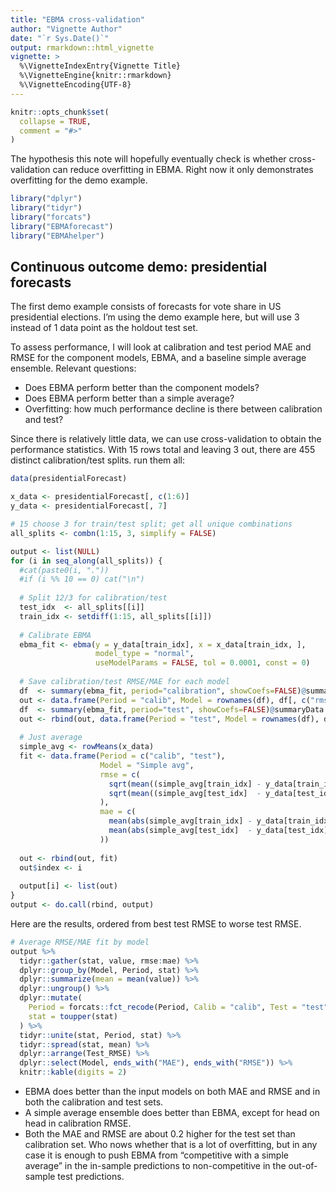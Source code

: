 ```yaml
---
title: "EBMA cross-validation"
author: "Vignette Author"
date: "`r Sys.Date()`"
output: rmarkdown::html_vignette
vignette: >
  %\VignetteIndexEntry{Vignette Title}
  %\VignetteEngine{knitr::rmarkdown}
  %\VignetteEncoding{UTF-8}
---
```


```r
knitr::opts_chunk$set(
  collapse = TRUE,
  comment = "#>"
)
```

The hypothesis this note will hopefully eventually check is whether cross-validation can reduce overfitting in EBMA. Right now it only demonstrates overfitting for the demo example.

```r
library("dplyr")
library("tidyr")
library("forcats")
library("EBMAforecast")
library("EBMAhelper")
```


## Continuous outcome demo: presidential forecasts

The first demo example consists of forecasts for vote share in US presidential elections. I'm using the demo example here, but will use 3 instead of 1 data point as the holdout test set.

To assess performance, I will look at calibration and test period MAE and RMSE for the component models, EBMA, and a baseline simple average ensemble. Relevant questions:

- Does EBMA perform better than the component models?
- Does EBMA perform better than a simple average?
- Overfitting: how much performance decline is there between calibration and test?

Since there is relatively little data, we can use cross-validation to obtain the performance statistics. With 15 rows total and leaving 3 out, there are 455 distinct calibration/test splits. run them all:

```r
data(presidentialForecast)

x_data <- presidentialForecast[, c(1:6)]
y_data <- presidentialForecast[, 7]

# 15 choose 3 for train/test split; get all unique combinations
all_splits <- combn(1:15, 3, simplify = FALSE)

output <- list(NULL)
for (i in seq_along(all_splits)) {
  #cat(paste0(i, "."))
  #if (i %% 10 == 0) cat("\n")
  
  # Split 12/3 for calibration/test
  test_idx  <- all_splits[[i]]
  train_idx <- setdiff(1:15, all_splits[[i]])
  
  # Calibrate EBMA
  ebma_fit <- ebma(y = y_data[train_idx], x = x_data[train_idx, ],
                   model_type = "normal", 
                   useModelParams = FALSE, tol = 0.0001, const = 0)
  
  # Save calibration/test RMSE/MAE for each model
  df  <- summary(ebma_fit, period="calibration", showCoefs=FALSE)@summaryData
  out <- data.frame(Period = "calib", Model = rownames(df), df[, c("rmse", "mae")])
  df  <- summary(ebma_fit, period="test", showCoefs=FALSE)@summaryData
  out <- rbind(out, data.frame(Period = "test", Model = rownames(df), df[, c("rmse", "mae")]))
  
  # Just average
  simple_avg <- rowMeans(x_data)
  fit <- data.frame(Period = c("calib", "test"),
                    Model = "Simple avg", 
                    rmse = c(
                      sqrt(mean((simple_avg[train_idx] - y_data[train_idx])^2)),
                      sqrt(mean((simple_avg[test_idx]  - y_data[test_idx])^2))
                    ),
                    mae = c(
                      mean(abs(simple_avg[train_idx] - y_data[train_idx])),
                      mean(abs(simple_avg[test_idx]  - y_data[test_idx]))
                    ))
  
  out <- rbind(out, fit)
  out$index <- i
  
  output[i] <- list(out)
}
output <- do.call(rbind, output)
```

Here are the results, ordered from best test RMSE to worse test RMSE.

```r
# Average RMSE/MAE fit by model
output %>%
  tidyr::gather(stat, value, rmse:mae) %>%
  dplyr::group_by(Model, Period, stat) %>% 
  dplyr::summarize(mean = mean(value)) %>% 
  dplyr::ungroup() %>%
  dplyr::mutate(
    Period = forcats::fct_recode(Period, Calib = "calib", Test = "test"),
    stat = toupper(stat)
  ) %>%
  tidyr::unite(stat, Period, stat) %>%
  tidyr::spread(stat, mean) %>%
  dplyr::arrange(Test_RMSE) %>%
  dplyr::select(Model, ends_with("MAE"), ends_with("RMSE")) %>%
  knitr::kable(digits = 2)
```

- EBMA does better than the input models on both MAE and RMSE and in both the calibration and test sets. 
- A simple average ensemble does better than EBMA, except for head on head in calibration RMSE. 
- Both the MAE and RMSE are about 0.2 higher for the test set than calibration set. Who nows whether that is a lot of overfitting, but in any case it is enough to push EBMA from "competitive with a simple average" in the in-sample predictions to non-competitive in the out-of-sample test predictions. 
